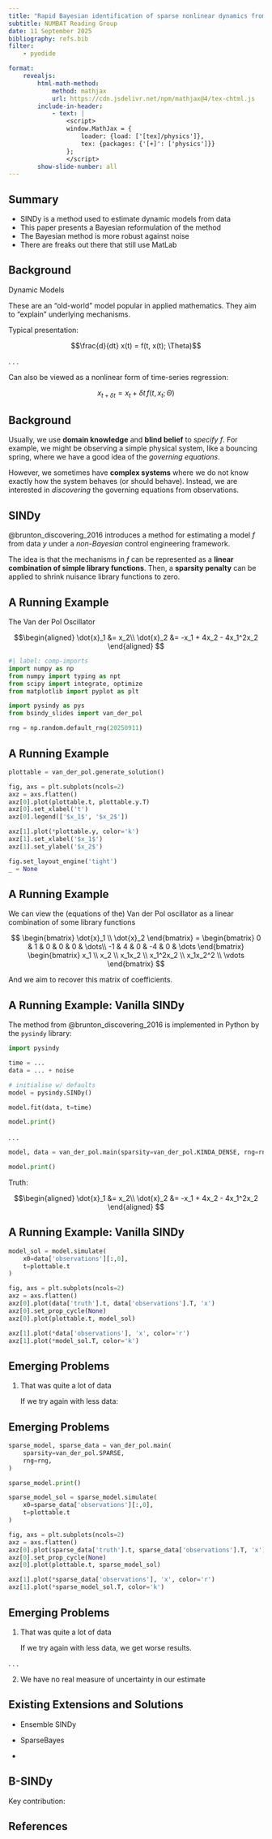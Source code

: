 ```yaml
---
title: "Rapid Bayesian identification of sparse nonlinear dynamics from scarce and noisy data"
subtitle: NUMBAT Reading Group
date: 11 September 2025
bibliography: refs.bib
filter:
    - pyodide

format: 
    revealjs:
        html-math-method:
            method: mathjax
            url: https://cdn.jsdelivr.net/npm/mathjax@4/tex-chtml.js
        include-in-header:
            - text: |
                <script>
                window.MathJax = {
                    loader: {load: ['[tex]/physics']},
                    tex: {packages: {'[+]': ['physics']}}
                };
                </script>
        show-slide-number: all
---
```


## Summary

- SINDy is a method used to estimate dynamic models from data
- This paper presents a Bayesian reformulation of the method
- The Bayesian method is more robust against noise
- There are freaks out there that still use MatLab

## Background

Dynamic Models

These are an "old-world" model popular in applied mathematics. They aim to "explain" underlying mechanisms.

Typical presentation:

$$\frac{d}{dt} x(t) = f(t, x(t); \Theta)$$

. . . 

Can also be viewed as a nonlinear form of time-series regression:

$$
x_{t + \delta t} = x_t + \delta t \, f(t, x_t; \Theta)
$$

## Background

Usually, we use **domain knowledge** and **blind belief** to _specify_ $f$. For example, we might be observing a simple physical system, like a bouncing spring, where we have a good idea of the _governing equations_.

However, we sometimes have **complex systems** where we do not know exactly how the system behaves (or should behave).
Instead, we are interested in _discovering_ the governing equations from observations.

## SINDy

@brunton_discovering_2016 introduces a method for estimating a model $f$ from data $y$ under a _non-Bayesian_ control engineering framework.

The idea is that the mechanisms in $f$ can be represented as a **linear combination of simple library functions**.
Then, a **sparsity penalty** can be applied to shrink nuisance library functions to zero.

## A Running Example

The Van der Pol Oscillator

$$\begin{aligned}
\dot{x}_1 &= x_2\\
\dot{x}_2 &= -x_1 + 4x_2 - 4x_1^2x_2
\end{aligned}
$$

```python
#| label: comp-imports
import numpy as np
from numpy import typing as npt
from scipy import integrate, optimize
from matplotlib import pyplot as plt

import pysindy as pys
from bsindy_slides import van_der_pol

rng = np.random.default_rng(20250911)
```

## A Running Example

```python
plottable = van_der_pol.generate_solution()

fig, axs = plt.subplots(ncols=2)
axz = axs.flatten()
axz[0].plot(plottable.t, plottable.y.T)
axz[0].set_xlabel('t')
axz[0].legend(['$x_1$', '$x_2$'])

axz[1].plot(*plottable.y, color='k')
axz[1].set_xlabel('$x_1$')
axz[1].set_ylabel('$x_2$')

fig.set_layout_engine('tight')
_ = None
```

## A Running Example

We can view the (equations of the) Van der Pol oscillator as a linear combination of some library functions


$$
\begin{bmatrix} \dot{x}_1 \\ \dot{x}_2 \end{bmatrix} = 
\begin{bmatrix}
0 & 1 & 0 & 0 & 0 & \dots\\
-1 & 4 & 0 & -4 & 0 & \dots
\end{bmatrix}
\begin{bmatrix}
x_1 \\ x_2 \\ x_1x_2 \\ x_1^2x_2 \\ x_1x_2^2 \\ \vdots
\end{bmatrix}
$$

And we aim to recover this matrix of coefficients.

## A Running Example: Vanilla SINDy

The method from @brunton_discovering_2016 is implemented in Python by the `pysindy` library:

```python
import pysindy

time = ...
data = ... + noise

# initialise w/ defaults
model = pysindy.SINDy() 

model.fit(data, t=time)

model.print()
```

. . . 

```python
model, data = van_der_pol.main(sparsity=van_der_pol.KINDA_DENSE, rng=rng)

model.print()
```

Truth:

$$\begin{aligned}
\dot{x}_1 &= x_2\\
\dot{x}_2 &= -x_1 + 4x_2 - 4x_1^2x_2
\end{aligned}
$$

## A Running Example: Vanilla SINDy

```python

model_sol = model.simulate(
    x0=data['observations'][:,0], 
    t=plottable.t
)

fig, axs = plt.subplots(ncols=2)
axz = axs.flatten()
axz[0].plot(data['truth'].t, data['observations'].T, 'x')
axz[0].set_prop_cycle(None) 
axz[0].plot(plottable.t, model_sol)

axz[1].plot(*data['observations'], 'x', color='r')
axz[1].plot(*model_sol.T, color='k')
```

## Emerging Problems 

1. That was quite a lot of data

    If we try again with less data:

## Emerging Problems
```python
sparse_model, sparse_data = van_der_pol.main(
    sparsity=van_der_pol.SPARSE,
    rng=rng,
)

sparse_model.print()
```

```python
sparse_model_sol = sparse_model.simulate(
    x0=sparse_data['observations'][:,0], 
    t=plottable.t
)

fig, axs = plt.subplots(ncols=2)
axz = axs.flatten()
axz[0].plot(sparse_data['truth'].t, sparse_data['observations'].T, 'x')
axz[0].set_prop_cycle(None) 
axz[0].plot(plottable.t, sparse_model_sol)

axz[1].plot(*sparse_data['observations'], 'x', color='r')
axz[1].plot(*sparse_model_sol.T, color='k')
```

## Emerging Problems

1. That was quite a lot of data

    If we try again with less data, we get worse results.

. . . 

2. We have no real measure of uncertainty in our estimate

## Existing Extensions and Solutions

- Ensemble SINDy

- SparseBayes

- 

## B-SINDy

Key contribution:




## References

::: {#refs}
:::